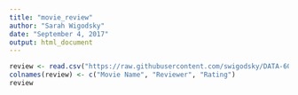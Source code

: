 ```yaml
---
title: "movie_review"
author: "Sarah Wigodsky"
date: "September 4, 2017"
output: html_document
---
```


```r
review <- read.csv("https://raw.githubusercontent.com/swigodsky/DATA-607/master/moviereviewers1.csv")
colnames(review) <- c("Movie Name", "Reviewer", "Rating")
review
```
